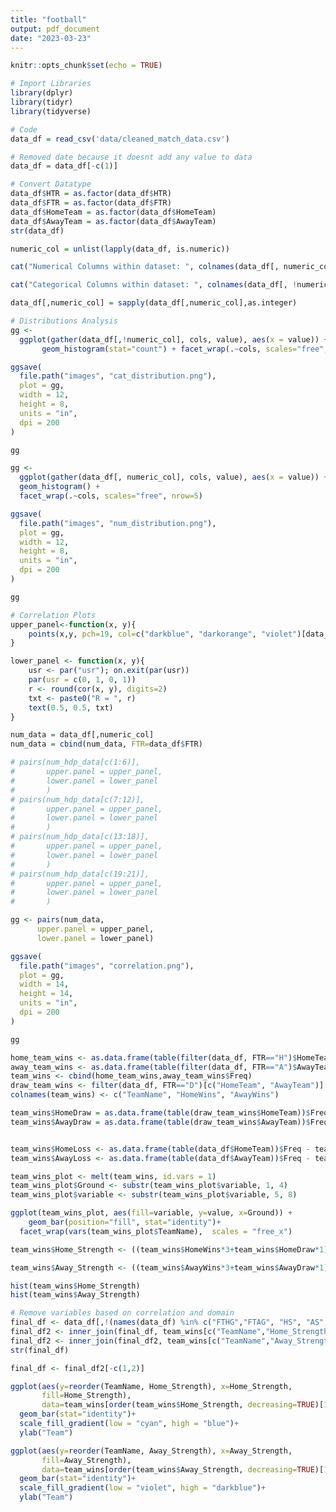 ```yaml
---
title: "football"
output: pdf_document
date: "2023-03-23"
---
```


```r
knitr::opts_chunk$set(echo = TRUE)
```

```r
# Import Libraries
library(dplyr)
library(tidyr)
library(tidyverse)
```
```r
# Code
data_df = read_csv('data/cleaned_match_data.csv')

# Removed date because it doesnt add any value to data
data_df = data_df[-c(1)]

# Convert Datatype
data_df$HTR = as.factor(data_df$HTR)
data_df$FTR = as.factor(data_df$FTR)
data_df$HomeTeam = as.factor(data_df$HomeTeam)
data_df$AwayTeam = as.factor(data_df$AwayTeam)
str(data_df)
```

```r
numeric_col = unlist(lapply(data_df, is.numeric))

cat("Numerical Columns within dataset: ", colnames(data_df[, numeric_col]),"\n")

cat("Categorical Columns within dataset: ", colnames(data_df[, !numeric_col]))

data_df[,numeric_col] = sapply(data_df[,numeric_col],as.integer)
```

```r
# Distributions Analysis
gg <- 
  ggplot(gather(data_df[,!numeric_col], cols, value), aes(x = value)) + 
       geom_histogram(stat="count") + facet_wrap(.~cols, scales="free", nrow=2)

ggsave(
  file.path("images", "cat_distribution.png"),
  plot = gg,
  width = 12, 
  height = 8, 
  units = "in",
  dpi = 200
)

gg

gg <- 
  ggplot(gather(data_df[, numeric_col], cols, value), aes(x = value)) + 
  geom_histogram() +
  facet_wrap(.~cols, scales="free", nrow=5)

ggsave(
  file.path("images", "num_distribution.png"),
  plot = gg,
  width = 12, 
  height = 8, 
  units = "in",
  dpi = 200
)

gg
```
```r
# Correlation Plots
upper_panel<-function(x, y){
    points(x,y, pch=19, col=c("darkblue", "darkorange", "violet")[data_df$FTR])
}

lower_panel <- function(x, y){
    usr <- par("usr"); on.exit(par(usr))
    par(usr = c(0, 1, 0, 1))
    r <- round(cor(x, y), digits=2)
    txt <- paste0("R = ", r)
    text(0.5, 0.5, txt)
}

num_data = data_df[,numeric_col]
num_data = cbind(num_data, FTR=data_df$FTR)

# pairs(num_hdp_data[c(1:6)],
#       upper.panel = upper_panel,
#       lower.panel = lower_panel
#       )
# pairs(num_hdp_data[c(7:12)],
#       upper.panel = upper_panel,
#       lower.panel = lower_panel
#       )
# pairs(num_hdp_data[c(13:18)],
#       upper.panel = upper_panel,
#       lower.panel = lower_panel
#       )
# pairs(num_hdp_data[c(19:21)],
#       upper.panel = upper_panel,
#       lower.panel = lower_panel
#       )

gg <- pairs(num_data,
      upper.panel = upper_panel,
      lower.panel = lower_panel)

ggsave(
  file.path("images", "correlation.png"),
  plot = gg,
  width = 14, 
  height = 14, 
  units = "in",
  dpi = 200
)

gg
```

```r
home_team_wins <- as.data.frame(table(filter(data_df, FTR=="H")$HomeTeam))
away_team_wins <- as.data.frame(table(filter(data_df, FTR=="A")$AwayTeam))
team_wins <- cbind(home_team_wins,away_team_wins$Freq)
draw_team_wins <- filter(data_df, FTR=="D")[c("HomeTeam", "AwayTeam")]
colnames(team_wins) <- c("TeamName", "HomeWins", "AwayWins")

team_wins$HomeDraw = as.data.frame(table(draw_team_wins$HomeTeam))$Freq
team_wins$AwayDraw = as.data.frame(table(draw_team_wins$AwayTeam))$Freq


team_wins$HomeLoss <- as.data.frame(table(data_df$HomeTeam))$Freq - team_wins$HomeWins - team_wins$HomeDraw
team_wins$AwayLoss <- as.data.frame(table(data_df$AwayTeam))$Freq - team_wins$AwayWins - team_wins$AwayDraw
```

```r
team_wins_plot <- melt(team_wins, id.vars = 1)
team_wins_plot$Ground <- substr(team_wins_plot$variable, 1, 4)
team_wins_plot$variable <- substr(team_wins_plot$variable, 5, 8)

ggplot(team_wins_plot, aes(fill=variable, y=value, x=Ground)) + 
    geom_bar(position="fill", stat="identity")+
  facet_wrap(vars(team_wins_plot$TeamName),  scales = "free_x")

team_wins$Home_Strength <- ((team_wins$HomeWins*3+team_wins$HomeDraw*1) / ((team_wins$HomeWins+team_wins$HomeLoss+team_wins$HomeDraw)*3))*100

team_wins$Away_Strength <- ((team_wins$AwayWins*3+team_wins$AwayDraw*1) / ((team_wins$AwayWins+team_wins$AwayLoss+team_wins$AwayDraw)*3))*100
```

```r
hist(team_wins$Home_Strength)
hist(team_wins$Away_Strength)
```

```r
# Remove variables based on correlation and domain
final_df <- data_df[,!(names(data_df) %in% c("FTHG","FTAG", "HS", "AS", "HTR"))]
final_df2 <- inner_join(final_df, team_wins[c("TeamName","Home_Strength")], join_by(HomeTeam==TeamName))
final_df2 <- inner_join(final_df2, team_wins[c("TeamName","Away_Strength")], join_by(AwayTeam==TeamName))
str(final_df)
```
```r
final_df <- final_df2[-c(1,2)]
```

```r
ggplot(aes(y=reorder(TeamName, Home_Strength), x=Home_Strength,
       fill=Home_Strength),
       data=team_wins[order(team_wins$Home_Strength, decreasing=TRUE)[1:10],])+
  geom_bar(stat="identity")+
  scale_fill_gradient(low = "cyan", high = "blue")+
  ylab("Team")
```
```r
ggplot(aes(y=reorder(TeamName, Away_Strength), x=Away_Strength,
       fill=Away_Strength),
       data=team_wins[order(team_wins$Away_Strength, decreasing=TRUE)[1:10],])+
  geom_bar(stat="identity")+
  scale_fill_gradient(low = "violet", high = "darkblue")+
  ylab("Team")
```
